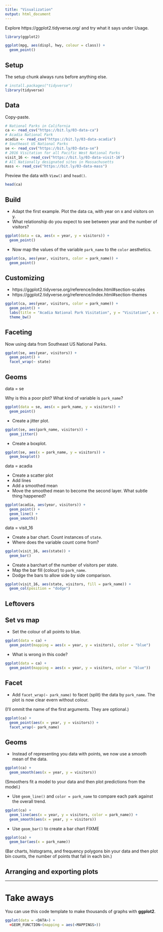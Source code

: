 ```yaml
---
title: "Visualization"
output: html_document
---
```


Explore https://ggplot2.tidyverse.org/ and try what it says under Usage.

```r
library(ggplot2)

ggplot(mpg, aes(displ, hwy, colour = class)) +
  geom_point()
```

## Setup

The setup chunk always runs before anything else.

```r
# install.packages("tidyverse")
library(tidyverse)
```

## Data

Copy-paste.

```r
# National Parks in California
ca <- read_csv("https://bit.ly/03-data-ca")
# Acadia National Park
acadia <- read_csv("https://bit.ly/03-data-acadia")
# Southeast US National Parks
se <- read_csv("https://bit.ly/03-data-se")
# 2016 Visitation for all Pacific West National Parks
visit_16 <- read_csv("https://bit.ly/03-data-visit-16")
# All Nationally designated sites in Massachusetts
mass <- read_csv("https://bit.ly/03-data-mass")
```

Preview the data with `View()` and `head()`.

```r
head(ca)
```

## Build

* Adapt the first example. Plot the data ca, with year on x and visitors on y.
* What relationship do you expect to see between year and the number of visitors?

```r
ggplot(data = ca, aes(x = year, y = visitors)) +
  geom_point()
```

* Now map the values of the variable `park_name` to the `color` aesthetics.

```r
ggplot(ca, aes(year, visitors, color = park_name)) +
  geom_point()
```

## Customizing

* https://ggplot2.tidyverse.org/reference/index.html#section-scales
* https://ggplot2.tidyverse.org/reference/index.html#section-themes

```r
ggplot(ca, aes(year, visitors, color = park_name)) +
  geom_point() +
  labs(title = "Acadia National Park Visitation", y = "Visitation", x = "Year") +
  theme_bw()
```

## Faceting

Now using data from Southeast US National Parks.

```r
ggplot(se, aes(year, visitors)) +
  geom_point() +
  facet_wrap(~ state)
```

## Geoms

data = se

Why is this a poor plot? What kind of variable is `park_name`?

```r
ggplot(data = se, aes(x = park_name, y = visitors)) + 
  geom_point()
```

* Create a jitter plot.

```r
ggplot(se, aes(park_name, visitors)) + 
  geom_jitter()
```

* Create a boxplot.

```r
ggplot(se, aes(x = park_name, y = visitors)) + 
  geom_boxplot()
```

data = acadia

* Create a scatter plot
* Add lines
* Add a smoothed mean
* Move the smoothed mean to become the second layer. What subtle thing happened?

```r
ggplot(acadia, aes(year, visitors)) + 
  geom_point() +
  geom_line() +
  geom_smooth()
```

data = visit_16

* Create a bar chart. Count instances of `state`.
* Where does the variable count come from?

```r
ggplot(visit_16, aes(state)) + 
  geom_bar()
```

* Create a barchart of the number of visitors per state.
* Map the bar fill (colour) to `park_name`.
* Dodge the bars to allow side by side comparison.

```r
ggplot(visit_16, aes(state, visitors, fill = park_name)) + 
  geom_col(position = "dodge")
```




## Leftovers

## Set vs map

* Set the colour of all points to blue.

```r
ggplot(data = ca) +
  geom_point(mapping = aes(x = year, y = visitors), color = "blue")
```

- What is wrong in this code?

```r
ggplot(data = ca) +
  geom_point(mapping = aes(x = year, y = visitors, color = "blue"))
```

## Facet

* Add `facet_wrap(~ park_name)` to facet (split) the data by `park_name`. The plot is now clear evern without colour.

(I'll ommit the name of the first arguments. They are optional.)

```r
ggplot(ca) +
  geom_point(aes(x = year, y = visitors)) +
  facet_wrap(~ park_name)
```

## Geoms


* Instead of representing you data with points, we now use a smooth mean of the data.

```r
ggplot(ca) +
  geom_smooth(aes(x = year, y = visitors)) 
```

(Smoothers fit a model to your data and then plot predictions from the model.)

- Use `geom_line()` and `color = park_name` to compare each park against the overall trend.

```r
ggplot(ca) +
  geom_line(aes(x = year, y = visitors, color = park_name)) +
  geom_smooth(aes(x = year, y = visitors)) 
```

* Use `geom_bar()` to create a bar chart  FIXME

```r
ggplot(ca) +
  geom_bar(aes(x = park_name))
```

(Bar charts, histograms, and frequency polygons bin your data and then plot bin counts, the number of points that fall in each bin.)

## Arranging and exporting plots





***

# Take aways

You can use this code template to make thousands of graphs with **ggplot2**.

```r
ggplot(data = <DATA>) +
  <GEOM_FUNCTION>(mapping = aes(<MAPPINGS>))
```
